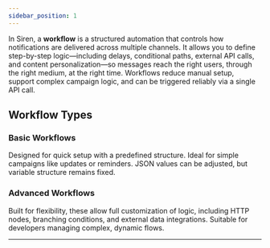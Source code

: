 ---
sidebar_position: 1
---


In Siren, a **workflow** is a structured automation that controls how notifications are delivered across multiple channels. It allows you to define step-by-step logic—including delays, conditional paths, external API calls, and content personalization—so messages reach the right users, through the right medium, at the right time. Workflows reduce manual setup, support complex campaign logic, and can be triggered reliably via a single API call.

## Workflow Types

### Basic Workflows
Designed for quick setup with a predefined structure. Ideal for simple campaigns like updates or reminders. JSON values can be adjusted, but variable structure remains fixed.

### Advanced Workflows
Built for flexibility, these allow full customization of logic, including HTTP nodes, branching conditions, and external data integrations. Suitable for developers managing complex, dynamic flows.


---
